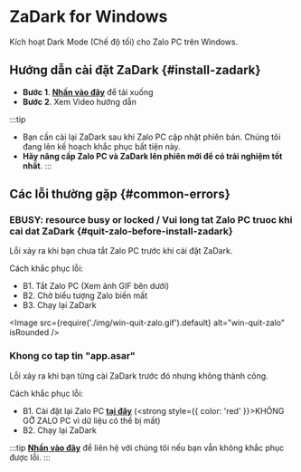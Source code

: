 
# ZaDark for Windows

Kích hoạt Dark Mode (Chế độ tối) cho Zalo PC trên Windows.

## Hướng dẫn cài đặt ZaDark {#install-zadark}

- **Bước 1**. [**Nhấn vào đây**](https://sourceforge.net/projects/zadark/files/ZaDarkPC/Windows/) để tải xuống
- **Bước 2**. Xem Video hướng dẫn

<YouTube videoId="gG3ij89jRKI" title="Hướng dẫn cài đặt ZaDark for Windows 8.2 trở lên | zadark.com" />

:::tip
- Bạn cần cài lại ZaDark sau khi Zalo PC cập nhật phiên bản. Chúng tôi đang lên kế hoạch khắc phục bất tiện này.
- **Hãy nâng cấp Zalo PC và ZaDark lên phiên mới để có trải nghiệm tốt nhất**.
:::

## Các lỗi thường gặp {#common-errors}

### EBUSY: resource busy or locked / Vui long tat Zalo PC truoc khi cai dat ZaDark {#quit-zalo-before-install-zadark}

Lỗi xảy ra khi bạn chưa tắt Zalo PC trước khi cài đặt ZaDark.

Cách khắc phục lỗi:

- B1. Tắt Zalo PC (Xem ảnh GIF bên dưới)
- B2. Chờ biểu tượng Zalo biến mất
- B3. Chạy lại ZaDark

<Image src={require('./img/win-quit-zalo.gif').default} alt="win-quit-zalo" isRounded />

### Khong co tap tin "app.asar"

Lỗi xảy ra khi bạn từng cài ZaDark trước đó nhưng không thành công.

Cách khắc phục lỗi:
- B1. Cài đặt lại Zalo PC [**tại đây**](https://zalo.me/pc) (<strong style={{ color: 'red' }}>KHÔNG GỠ ZALO PC</strong> vì dữ liệu có thể bị mất)
- B2. Chạy lại ZaDark

:::tip
[**Nhấn vào đây**](../contact) để liên hệ với chúng tôi nếu bạn vẫn không khắc phục được lỗi.
:::